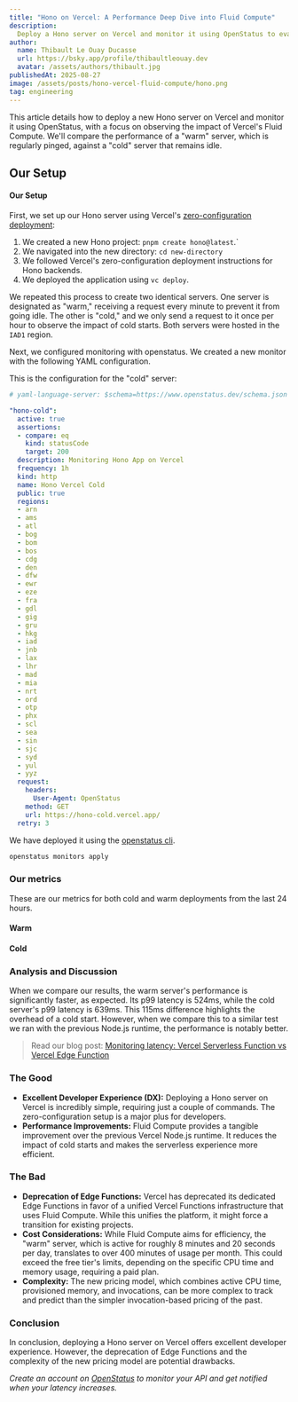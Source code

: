 ```yaml
---
title: "Hono on Vercel: A Performance Deep Dive into Fluid Compute"
description:
  Deploy a Hono server on Vercel and monitor it using OpenStatus to evaluate the performance of Vercel's Fluid Compute, comparing cold and warm server response times.
author:
  name: Thibault Le Ouay Ducasse
  url: https://bsky.app/profile/thibaultleouay.dev
  avatar: /assets/authors/thibault.jpg
publishedAt: 2025-08-27
image: /assets/posts/hono-vercel-fluid-compute/hono.png
tag: engineering
---
```




This article details how to deploy a new Hono server on Vercel and monitor it using OpenStatus, with a focus on observing the impact of Vercel's Fluid Compute.
We'll compare the performance of a "warm" server, which is regularly pinged, against a "cold" server that remains idle.


## Our Setup

#### Our Setup

First, we set up our Hono server using Vercel's [zero-configuration deployment](https://hono.dev/docs/getting-started/vercel):

1. We created a new Hono project: `pnpm create hono@latest`.`
2. We navigated into the new directory: `cd new-directory`
3. We followed Vercel's zero-configuration deployment instructions for Hono backends.
4. We deployed the application using `vc deploy`.

We repeated this process to create two identical servers. One server is designated as "warm," receiving a request every minute to prevent it from going idle. The other is "cold," and we only send a request to it once per hour to observe the impact of cold starts. Both servers were hosted in the `IAD1` region.


Next, we configured monitoring with openstatus. We created a new monitor with the following YAML configuration.

This is the configuration for the "cold" server:

```yaml
# yaml-language-server: $schema=https://www.openstatus.dev/schema.json

"hono-cold":
  active: true
  assertions:
  - compare: eq
    kind: statusCode
    target: 200
  description: Monitoring Hono App on Vercel
  frequency: 1h
  kind: http
  name: Hono Vercel Cold
  public: true
  regions:
  - arn
  - ams
  - atl
  - bog
  - bom
  - bos
  - cdg
  - den
  - dfw
  - ewr
  - eze
  - fra
  - gdl
  - gig
  - gru
  - hkg
  - iad
  - jnb
  - lax
  - lhr
  - mad
  - mia
  - nrt
  - ord
  - otp
  - phx
  - scl
  - sea
  - sin
  - sjc
  - syd
  - yul
  - yyz
  request:
    headers:
      User-Agent: OpenStatus
    method: GET
    url: https://hono-cold.vercel.app/
  retry: 3
```
We have deployed it using the [openstatus cli](https://docs.openstatus.dev/tutorial/get-started-with-openstatus-cli/).

```bash
openstatus monitors apply
```


### Our metrics

These are our metrics for both cold and warm deployments from the last 24 hours.

#### Warm

<div className="grid grid-cols-2 gap-4 sm:grid-cols-3 md:grid-cols-5">
  <MetricsCard title="uptime" value={100} suffix="%" variant="positive" />
 <MetricsCard title="failing" value={0} suffix="#" variant="negative" />
  <MetricsCard title="total pings" value={47520} suffix="#" variant="info" />
  <div className="hidden md:col-span-2 md:block" />
  <MetricsCard title="p50" value={171} suffix="ms" />
  <MetricsCard title="p75" value={275} suffix="ms" />
  <MetricsCard title="p90" value={343} suffix="ms" />
  <MetricsCard title="p95" value={417} suffix="ms" />
  <MetricsCard title="p99" value={524} suffix="ms" />
</div>

<div className="mt-4">
  <SimpleChart
    staticFile="/assets/posts/hono-vercel-fluid-compute/hono-warm.json"
    caption="hono warm p50 latency between 18. Augh and 25. Aug 2025 aggregated in a 1h window."
  />
</div>

#### Cold


<div className="grid grid-cols-2 gap-4 sm:grid-cols-3 md:grid-cols-5">
  <MetricsCard title="uptime" value={100} suffix="%" variant="positive" />
 <MetricsCard title="failing" value={0} suffix="#" variant="negative" />
  <MetricsCard title="total pings" value={792} suffix="#" variant="info" />
  <div className="hidden md:col-span-2 md:block" />
  <MetricsCard title="p50" value={212} suffix="ms" />
  <MetricsCard title="p75" value={333} suffix="ms" />
  <MetricsCard title="p90" value={439} suffix="ms" />
  <MetricsCard title="p95" value={529} suffix="ms" />
  <MetricsCard title="p99" value={639} suffix="ms" />
</div>


<div className="mt-4">
  <SimpleChart
    staticFile="/assets/posts/hono-vercel-fluid-compute/hono-cold.json"
    caption="Vercel edge p50 latency between 18. Augh and 25. Aug 2025 aggregated in a 1h window."
  />
</div>


### Analysis and Discussion

When we compare our results, the warm server's performance is significantly faster, as expected. Its p99 latency is 524ms, while the cold server's p99 latency is 639ms. This 115ms difference highlights the overhead of a cold start. However, when we compare this to a similar test we ran with the previous Node.js runtime, the performance is notably better.

> Read our blog post: [Monitoring latency: Vercel Serverless Function vs Vercel Edge Function](https://www.openstatus.dev/blog/monitoring-latency-vercel-edge-vs-serverless)

### The Good

- **Excellent Developer Experience (DX):** Deploying a Hono server on Vercel is incredibly simple, requiring just a couple of commands. The zero-configuration setup is a major plus for developers.
- **Performance Improvements:** Fluid Compute provides a tangible improvement over the previous Vercel Node.js runtime. It reduces the impact of cold starts and makes the serverless experience more efficient.


### The Bad

- **Deprecation of Edge Functions:** Vercel has deprecated its dedicated Edge Functions in favor of a unified Vercel Functions infrastructure that uses Fluid Compute. While this unifies the platform, it might force a transition for existing projects.
- **Cost Considerations:** While Fluid Compute aims for efficiency, the "warm" server, which is active for roughly 8 minutes and 20 seconds per day, translates to over 400 minutes of usage per month. This could exceed the free tier's limits, depending on the specific CPU time and memory usage, requiring a paid plan.
- **Complexity:** The new pricing model, which combines active CPU time, provisioned memory, and invocations, can be more complex to track and predict than the simpler invocation-based pricing of the past.



### Conclusion

In conclusion, deploying a Hono server on Vercel offers excellent developer experience. However, the deprecation of Edge Functions and the complexity of the new pricing model are potential drawbacks.



_Create an account on [OpenStatus](https://www.openstatus.dev/app/sign-up) to
monitor your API and get notified when your latency increases._
